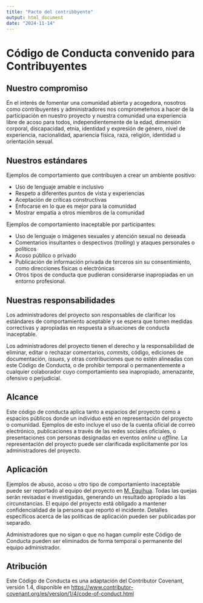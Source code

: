 ```yaml
---
title: "Pacto del contribbyente"
output: html_document
date: "2024-11-14"
---
```


# Código de Conducta convenido para Contribuyentes

## Nuestro compromiso

En el interés de fomentar una comunidad abierta y acogedora, nosotros como contribuyentes y administradores nos comprometemos a hacer de la participación en nuestro proyecto y nuestra comunidad una experiencia libre de acoso para todos, independientemente de la edad, dimensión corporal, discapacidad, etnia, identidad y expresión de género, nivel de experiencia, nacionalidad, apariencia física, raza, religión, identidad u orientación sexual. 

## Nuestros estándares

Ejemplos de comportamiento que contribuyen a crear un ambiente positivo:

* Uso de lenguaje amable e inclusivo
* Respeto a diferentes puntos de vista y experiencias
* Aceptación de críticas constructivas
* Enfocarse en lo que es mejor para la comunidad
* Mostrar empatía a otros miembros de la comunidad

Ejemplos de comportamiento inaceptable por participantes:

* Uso de lenguaje o imágenes sexuales y atención sexual no deseada
* Comentarios insultantes o despectivos (*trolling*) y ataques personales o políticos
* Acoso público o privado
* Publicación de información privada de terceros sin su consentimiento, como direcciones físicas o electrónicas
* Otros tipos de conducta que pudieran considerarse inapropiadas en un entorno profesional.

## Nuestras responsabilidades

Los administradores del proyecto son responsables de clarificar los estándares de comportamiento aceptable y se espera que tomen medidas correctivas y apropiadas en respuesta a situaciones de conducta inaceptable. 

Los administradores del proyecto tienen el derecho y la responsabilidad de eliminar, editar o rechazar comentarios, *commits*, código, ediciones de documentación, *issues*, y otras contribuciones que no estén alineadas con este Código de Conducta, o de prohibir temporal o permanentemente a cualquier colaborador cuyo comportamiento sea inapropiado, amenazante, ofensivo o perjudicial.

## Alcance

Este código de conducta aplica tanto a espacios del proyecto como a espacios públicos donde un individuo esté en representación del proyecto o comunidad. Ejemplos de esto incluye el uso de la cuenta oficial de correo electrónico, publicaciones a través de las redes sociales oficiales, o presentaciones con personas designadas en eventos *online* u *offline*. La representación del proyecto puede ser clarificada explicitamente por los administradores del proyecto.
 
## Aplicación

Ejemplos de abuso, acoso u otro tipo de comportamiento inaceptable puede ser reportado al equipo del proyecto en [M. Equihua](mailto:equihuam@gmail.com). Todas las quejas serán revisadas e investigadas, generando un resultado apropiado a las circunstancias. El equipo del proyecto está obligado a mantener confidencialidad de la persona que reportó el incidente. Detalles específicos acerca de las políticas de aplicación pueden ser publicadas por separado.

Administradores que no sigan o que no hagan cumplir este Código de Conducta pueden ser eliminados de forma temporal o permanente del equipo administrador. 

## Atribución

Este Código de Conducta es una adaptación del Contributor Covenant, versión 1.4, disponible en [https://www.contributor-covenant.org/es/version/1/4/code-of-conduct.html](https://www.contributor-covenant.org/es/version/1/4/code-of-conduct.html)
